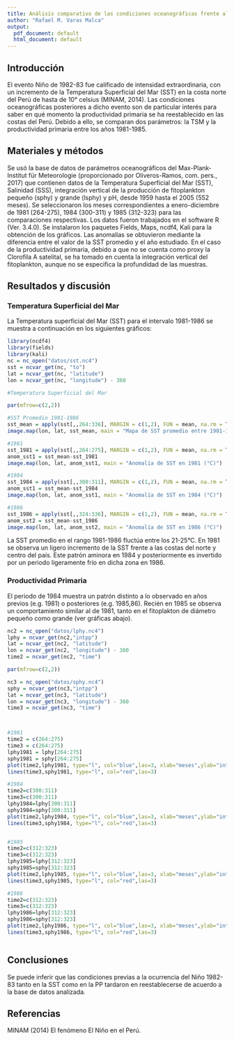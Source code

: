 ```yaml
---
title: Análisis comparativo de las condiciones oceanográficas frente al Perú antes y después de El Niño 1982-1983
author: "Rafael M. Varas Malca"
output:
  pdf_document: default
  html_document: default
---
```



## Introducción

El evento Niño de 1982-83 fue calificado de intensidad extraordinaria, con un incremento de la Temperatura Superficial del Mar (SST) en la costa norte del Perú de hasta de 10° celsius (MINAM, 2014). Las condiciones oceanográficas posteriores a dicho evento son de particular interés para saber en qué momento la productividad primaria se ha reestablecido en las costas del Perú. Debido a ello, se comparan dos parámetros: la TSM y la productividad primaria entre los años 1981-1985.

## Materiales y métodos

Se usó la base de datos de parámetros oceanográficos del Max-Plank-Institut für Meteorologie (proporcionado por Oliveros-Ramos, com. pers., 2017) que contienen datos de la Temperatura Superficial del Mar (SST), Salinidad (SSS), integración vertical de la producción de fitoplankton pequeño (sphy) y grande (lsphy) y pH, desde 1959 hasta el 2005 (552 meses). Se seleccionaron los meses correspondientes a enero-diciembre de 1981 (264-275), 1984 (300-311) y 1985 (312-323) para las comparaciones respectivas. Los datos fueron trabajados en el software R (Ver. 3.4.0). Se instalaron los paquetes Fields, Maps, ncdf4, Kali para la obtención de los gráficos.
Las anomalías se obtuvieron mediante la diferencia entre el valor de la SST promedio y el año estudiado.
En el caso de la productividad primaria, debido a que no se cuenta como proxy la Clorofila A satelital, se ha tomado en cuenta la integración vertical del fitoplankton, aunque no se especifica la profundidad de las muestras.


## Resultados y discusión

### Temperatura Superficial del Mar

La Temperatura superficial del Mar (SST) para el intervalo 1981-1986 se muestra a continuación en los siguientes gráficos:

```r
library(ncdf4)
library(fields)
library(kali)
nc = nc_open("datos/sst.nc4")
sst = ncvar_get(nc, "to")
lat = ncvar_get(nc, "latitude")
lon = ncvar_get(nc, "longitude") - 360

#Temperatura Superficial del Mar

par(mfrow=c(2,2))

#SST Promedio 1981-1986
sst_mean = apply(sst[,,264:336], MARGIN = c(1,2), FUN = mean, na.rm = TRUE)
image.map(lon, lat, sst_mean, main = "Mapa de SST promedio entre 1981-1986 (°C)")

#1981
sst_1981 = apply(sst[,,264:275], MARGIN = c(1,2), FUN = mean, na.rm = TRUE)
anom_sst1 = sst_mean-sst_1981
image.map(lon, lat, anom_sst1, main = "Anomalía de SST en 1981 (°C)")

#1984
sst_1984 = apply(sst[,,300:311], MARGIN = c(1,2), FUN = mean, na.rm = TRUE)
anom_sst1 = sst_mean-sst_1984
image.map(lon, lat, anom_sst1, main = "Anomalía de SST en 1984 (°C)")

#1986
sst_1986 = apply(sst[,,324:336], MARGIN = c(1,2), FUN = mean, na.rm = TRUE)
anom_sst2 = sst_mean-sst_1986
image.map(lon, lat, anom_sst2, main = "Anomalía de SST en 1986 (°C)")
```

La SST promedio en el rango 1981-1986 fluctúa entre los 21-25°C. En 1981 se observa un ligero incremento de la SST frente a las costas del norte y centro del país. Este patrón aminora en 1984 y posteriormente es invertido por un periodo ligeramente frío en dicha zona en 1986.


### Productividad Primaria

El periodo de 1984 muestra un patrón distinto a lo observado en años previos (e.g. 1981) o posteriores (e.g. 1985,86). Recién en 1985 se observa un comportamiento similar al de 1981, tanto en el fitoplakton de diámetro pequeño como grande (ver gráficas abajo).

```r
nc2 = nc_open("datos/lphy.nc4")
lphy = ncvar_get(nc2,"intpp")
lat = ncvar_get(nc2, "latitude")
lon = ncvar_get(nc2, "longitude") - 360
time2 = ncvar_get(nc2, "time")

par(mfrow=c(2,2))

nc3 = nc_open("datos/sphy.nc4")
sphy = ncvar_get(nc3,"intpp")
lat = ncvar_get(nc3, "latitude")
lon = ncvar_get(nc3, "longitude") - 360
time3 = ncvar_get(nc3, "time")



#1981
time2 = c(264:275)
time3 = c(264:275)
lphy1981 = lphy[264:275]
sphy1981 = sphy[264:275]
plot(time2,lphy1981, type="l", col="blue",las=3, xlab="meses",ylab="integración vertical PP (molC m-2 s-1)", main = "Producción Primaria enero-diciembre 1981")
lines(time3,sphy1981, type="l", col="red",las=3)

#1984
time2=c(300:311)
time3=c(300:311)
lphy1984=lphy[300:311]
sphy1984=sphy[300:311]
plot(time2,lphy1984, type="l", col="blue",las=3, xlab="meses",ylab="integración vertical PP (mol C m-2*s-1)", main = "Producción Primaria enero-diciembre 1984")
lines(time3,sphy1984, type="l", col="red",las=3)


#1985
time2=c(312:323)
time3=c(312:323)
lphy1985=lphy[312:323]
sphy1985=sphy[312:323]
plot(time2,lphy1985, type="l", col="blue",las=3, xlab="meses",ylab="integración vertical PP (mol C m-2*s-1)", main = "Producción Primaria enero-diciembre 1985")
lines(time3,sphy1985, type="l", col="red",las=3)

#1986
time2=c(312:323)
time3=c(312:323)
lphy1986=lphy[312:323]
sphy1986=sphy[312:323]
plot(time2,lphy1986, type="l", col="blue",las=3, xlab="meses",ylab="integración vertical PP (mol C m-2*s-1)", main = "Producción Primaria enero-diciembre 1986")
lines(time3,sphy1986, type="l", col="red",las=3)



```


## Conclusiones

Se puede inferir que las condiciones previas a la ocurrencia del Niño 1982-83 tanto en la SST como en la PP tardaron en reestablecerse de acuerdo a la base de datos analizada.


## Referencias
MINAM (2014) El fenómeno El Niño en el Perú.
